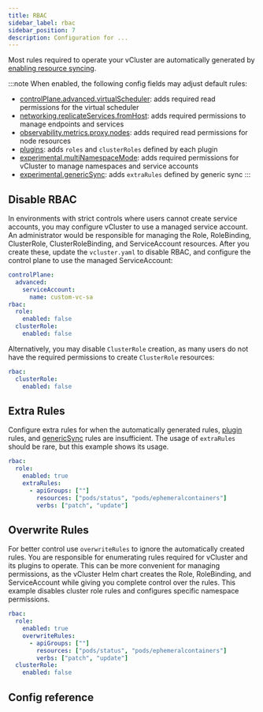 ```yaml
---
title: RBAC
sidebar_label: rbac
sidebar_position: 7
description: Configuration for ...
---
```



Most rules required to operate your vCluster are automatically generated by [enabling resource syncing](/vcluster/vcluster-yaml/sync/).

:::note
When enabled, the following config fields may adjust default rules:

- [controlPlane.advanced.virtualScheduler](/vcluster/vcluster-yaml/control-plane/other/advanced/virtual-scheduler.mdx): adds required read permissions for the virtual scheduler
- [networking.replicateServices.fromHost](vcluster/vcluster-yaml/networking/replicate-services.mdx): adds required permissions to manage endpoints and services
- [observability.metrics.proxy.nodes](vcluster/vcluster-yaml/observability/metrics.mdx): adds required read permissions for node resources
- [plugins](/vcluster/vcluster-yaml/plugins.mdx): adds `roles` and `clusterRoles` defined by each plugin
- [experimental.multiNamespaceMode](/vcluster/vcluster-yaml/experimental/multi-namespace-mode.mdx): adds required permissions for vCluster to manage namespaces and service accounts
- [experimental.genericSync](/vcluster/vcluster-yaml/experimental/generic-sync.mdx): adds `extraRules` defined by generic sync
:::

## Disable RBAC

In environments with strict controls where users cannot create service accounts, you may configure vCluster to use a managed service account. An administrator would be responsible for managing the Role, RoleBinding, ClusterRole, ClusterRoleBinding, and ServiceAccount resources. After you create these, update the `vcluster.yaml` to disable RBAC, and configure the control plane to use the managed ServiceAccount:

```yaml
controlPlane:
  advanced:
    serviceAccount:
      name: custom-vc-sa
rbac:
  role:
    enabled: false
  clusterRole:
    enabled: false
```

Alternatively, you may disable `ClusterRole` creation, as many users do not have the required permissions to create `ClusterRole` resources:

```yaml
rbac:
  clusterRole:
    enabled: false
```

## Extra Rules

Configure extra rules for when the automatically generated rules, [plugin](/vcluster/vcluster-yaml/plugins.mdx) rules, and [genericSync](/vcluster/vcluster-yaml/experimental/generic-sync.mdx) rules are insufficient. The usage of `extraRules` should be rare, but this example shows its usage.

```yaml
rbac:
  role:
    enabled: true
    extraRules:
      - apiGroups: [""]
        resources: ["pods/status", "pods/ephemeralcontainers"]
        verbs: ["patch", "update"]
```

## Overwrite Rules

For better control use `overwriteRules` to ignore the automatically created rules. You are responsible for enumerating rules required for vCluster and its plugins to operate. This can be more convenient for managing permissions, as the vCluster Helm chart creates the Role, RoleBinding, and ServiceAccount while giving you complete control over the rules. This example disables cluster role rules and configures specific namespace permissions.

```yaml
rbac:
  role:
    enabled: true
    overwriteRules:
      - apiGroups: [""]
        resources: ["pods/status", "pods/ephemeralcontainers"]
        verbs: ["patch", "update"]
  clusterRole:
    enabled: false
```

## Config reference

<RBAC/>
